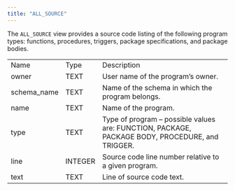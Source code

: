 ```yaml
---
title: "ALL_SOURCE"
---
```


<div id="all_source" class="registered_link"></div>

The `ALL_SOURCE` view provides a source code listing of the following program types: functions, procedures, triggers, package specifications, and package bodies.

|             |         |                                                                                                 |
| ----------- | ------- | ----------------------------------------------------------------------------------------------- |
| Name        | Type    | Description                                                                                     |
| owner       | TEXT    | User name of the program’s owner.                                                               |
| schema_name | TEXT    | Name of the schema in which the program belongs.                                                |
| name        | TEXT    | Name of the program.                                                                            |
| type        | TEXT    | Type of program – possible values are: FUNCTION, PACKAGE, PACKAGE BODY, PROCEDURE, and TRIGGER. |
| line        | INTEGER | Source code line number relative to a given program.                                            |
| text        | TEXT    | Line of source code text.                                                                       |
